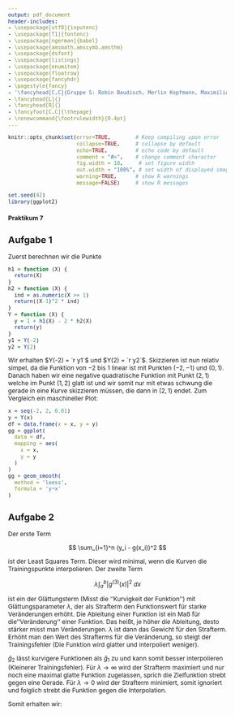 ```yaml
---
output: pdf_document
header-includes: 
- \usepackage[utf8]{inputenc}
- \usepackage[T1]{fontenc}
- \usepackage[ngerman]{babel}
- \usepackage{amsmath,amssymb,amsthm}
- \usepackage{dsfont}
- \usepackage{listings}
- \usepackage{enumitem}
- \usepackage{floatrow}
- \usepackage{fancyhdr}
- \pagestyle{fancy}
- '\fancyhead[C,C]{Gruppe 5: Robin Baudisch, Merlin Kopfmann, Maximilian Neudert}'
- \fancyhead[L]{}
- \fancyhead[R]{}
- \fancyfoot[C,C]{\thepage}
- \renewcommand{\footrulewidth}{0.4pt}
---
```


<style type="text/css">
body{
  font-size: 12px;
}
h1 {
  font-size: 18px;
}
h1 {
  font-size: 14px;
}
h1 {
  font-size: 12px;
}
</style>

```r
knitr::opts_chunk$set(error=TRUE,        # Keep compiling upon error
                      collapse=TRUE,     # collapse by default
                      echo=TRUE,         # echo code by default
                      comment = "#>",    # change comment character
                      fig.width = 10,     # set figure width
                      out.width = "100%", # set width of displayed images
                      warning=TRUE,      # show R warnings
                      message=FALSE)     # show R messages
```

<!---** Hochschule Darmstadt | Studiengang Data Science | Sommersemester 2019 **--->

```r
set.seed(42)
library(ggplot2)
```

# Praktikum 7

## Aufgabe 1

Zuerst berechnen wir die Punkte

```r
h1 = function (X) {
  return(X)
}
h2 = function (X) {
  ind = as.numeric(X >= 1)
  return((X-1)^2 * ind)
}
Y = function (X) {
  y = 1 + h1(X) - 2 * h2(X)
  return(y)
}
y1 = Y(-2)
y2 = Y(2)
```

Wir erhalten $Y(-2) = `r y1`$ und $Y(2) = `r y2`$.
Skizzieren ist nun relativ simpel, da die Funktion von $-2$ bis $1$ linear ist mit Punkten $(-2, -1)$ und $(0, 1)$. Danach haben wir eine negative quadratische Funktion mit Punkt $(2,1)$ welche im Punkt $(1,2)$ glatt ist und wir somit nur mit etwas schwung die gerade in eine Kurve skizzieren müssen, die dann in $(2,1)$ endet.
Zum Vergleich ein maschineller Plot:

```r
x = seq(-2, 2, 0.01)
y = Y(x)
df = data.frame(x = x, y = y)
gg = ggplot(
  data = df,
  mapping = aes(
    x = x,
    y = y
  )
)
gg + geom_smooth(
  method = 'loess',
  formula = 'y~x'
)
```

## Aufgabe 2

Der erste Term

$$
\sum_{i=1}^n (y_i - g(x_i))^2
$$

ist der Least Squares Term. Dieser wird minimal, wenn die Kurven die Trainingspunkte interpolieren. Der zweite Term

$$
\lambda \int_a^b \left\vert g^{(3)} (x) \right\vert^2\ dx
$$

ist ein der Glättungsterm (Misst die ''Kurvigkeit der Funktion'') mit Glättungsparameter $\lambda$, der als Strafterm den Funktionswert für starke Veränderungen erhöht. Die Ableitung einer Funktion ist ein Maß für die ''Veränderung'' einer Funktion. Das heißt, je höher die Ableitung, desto stärker misst man Veränderungen. $\lambda$ ist dann das Gewicht für den Strafterm. 
Erhöht man den Wert des Strafterms für die Veränderung, so steigt der Trainingsfehler (Die Funktion wird glatter und interpoliert weniger). 

$\hat g_2$ lässt kurvigere Funktionen als $\hat g_1$ zu und kann somit besser interpolieren (Kleinerer Trainingsfehler).
Für $\lambda \to \infty$ wird der Strafterm maximiert und nur noch eine maximal glatte Funktion zugelassen, sprich die Zielfunktion strebt gegen eine Gerade.
Für $\lambda \to 0$ wird der Strafterm minimiert, somit ignoriert und folglich strebt die Funktion gegen die Interpolation.

Somit erhalten wir:

\begin{enumerate}[label=\alph*)]
\item $\hat g_1$ hat im Allgemeinen einen kleineren Trainingsfehler, da die Zielfunktion langsamer sich einer Geraden annähert.
\item $\hat g_2$ hat im Allgemeinen einen kleineren Testfehler, da starke Schwankungen schneller glatt gebügelt werden.
\item $\hat g_2$ hat im Allgemeinen einen kleineren Trainingsfehler, da stärkere Interpolation.
\item $\hat g_1$ hat im Allgemeinen einen kleineren Testfehler, da schwächere Interpolation.
\end{enumerate}




